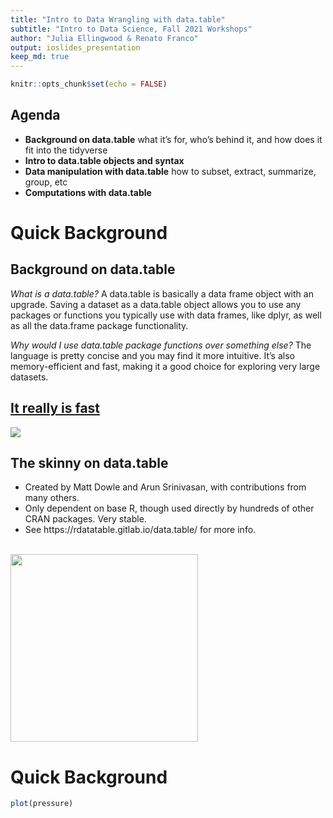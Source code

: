 ```yaml
---
title: "Intro to Data Wrangling with data.table"
subtitle: "Intro to Data Science, Fall 2021 Workshops"
author: "Julia Ellingwood & Renato Franco"
output: ioslides_presentation
keep_md: true 
---
```


```r
knitr::opts_chunk$set(echo = FALSE)
```

## Agenda

- **Background on data.table** what it’s for, who’s behind it, and how does it fit into the tidyverse
- **Intro to data.table objects and syntax**
- **Data manipulation with data.table** how to subset, extract, summarize, group, etc
- **Computations with data.table**

# Quick Background {.bigger}

## Background on data.table
*What is a data.table?*
A data.table is basically a data frame object with an upgrade. Saving a dataset as a data.table object allows you to use any packages or functions you typically use with data frames, like dplyr, as well as all the data.frame package functionality.

*Why would I use data.table package functions over something else?*
The language is pretty concise and you may find it more intuitive. It’s also memory-efficient and fast, making it a good choice for exploring very large datasets. 

## [It really is fast](https://h2oai.github.io/db-benchmark/)
![ ](./datatable_speed.png)

## The skinny on data.table
- Created by Matt Dowle and Arun Srinivasan, with contributions from many others.
- Only dependent on base R, though used directly by hundreds of other CRAN packages. Very stable. 
- See https://rdatatable.gitlab.io/data.table/ for more info.

<div align="right">
<br>
<img src="./data_walrus.png" height=300>
</div>

# Quick Background {.bigger}

```r
plot(pressure)
```

